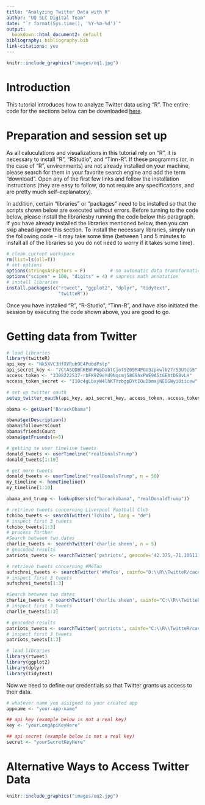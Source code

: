 ```yaml
---
title: "Analyzing Twitter Data with R"
author: "UQ SLC Digital Team"
date: "`r format(Sys.time(), '%Y-%m-%d')`"
output:
  bookdown::html_document2: default
bibliography: bibliography.bib
link-citations: yes
---
```

```r
knitr::include_graphics("images/uq1.jpg")
```

# Introduction

This tutorial introduces how to analyze Twitter data using "R". The entire code for the sections below can be downloaded [here](https://slcladal.github.io/rscripts/twitterrscript.r).

# Preparation and session set up

As all caluculations and visualizations in this tutorial rely on "R", it is necessary to install "R", "RStudio", and "Tinn-R". If these programms (or, in the case of "R", environments) are not already installed on your machine, please search for them in your favorite search engine and add the term "download". Open any of the first few links and follow the installation instructions (they are easy to follow, do not require any specifications, and are pretty much self-explanatory).

In addition, certain "libraries" or "packages" need to be installed so that the scripts shown below are executed without errors. Before turning to the code below, please install the librariesby running the code below this paragraph. If you have already installed the libraries mentioned below, then you can skip ahead ignore this section. To install the necessary libraries, simply run the following code - it may take some time (between 1 and 5 minutes to install all of the libraries so you do not need to worry if it takes some time).

```r
# clean current workspace
rm(list=ls(all=T))
# set options
options(stringsAsFactors = F)         # no automatic data transformation
options("scipen" = 100, "digits" = 4) # supress math annotation
# install libraries
install.packages(c("rtweet", "ggplot2", "dplyr", "tidytext",
                   "twitteR"))
```

Once you have installed "R", "R-Studio", "Tinn-R", and have also initiated the session by executing the code shown above, you are good to go.

# Getting data from Twitter

```r
# load libraries
library(twitteR)
api_key <- "Nk5XVC3HfXVRub9E4PubdPslp"
api_secret_key <- "7CtASQDBhKEWhPWpDabtCjot9Z09M4PGU3zpxwlb27r53Uteb5"
access_token <- "3308222537-rbFK9Z9eYd9Nqcmj58G9hxPWE9A5tGEAtDSBvLH"
access_token_secret <- "I10c4gLbxyW4lhKTYzbgpDYtIOuDbmxjNEDGWyiOiicew"

# set up twitter oauth
setup_twitter_oauth(api_key, api_secret_key, access_token, access_token_secret)

obama <- getUser("BarackObama")
```

```r


obama$getDescription()
obama$followersCount
obama$friendsCount
obama$getFriends(n=5)

# getting te user timeline tweets
donald_tweets <- userTimeline("realDonalsTrump")
donald_tweets[1:10]

# get more tweets
donald_tweets <- userTimeline("realDonalsTrump", n = 50)
my_timeline <- homeTimeline()
my_timeline[1:10]

obama_and_trump <- lookupUsers(c("barackobama", "realDonaldTrump"))

# retrieve tweets concerning Liverpool Football Club
tchibo_tweets <- searchTwitter('Tchibo', lang = "de")
# inspect first 3 tweets
tchibo_tweets[1:3]
# process further
#Search between two dates
charlie_tweets <- searchTwitter('charlie sheen', n = 5)
# geocoded results
patriots_tweets <- searchTwitter('patriots', geocode='42.375,-71.1061111,10mi')

```

```r
# retrieve tweets concerning #MeToo
aufschrei_tweets <- searchTwitter('#MeToo', cainfo="D:\\R\\TwitteR/cacert.pem", lang = "en")
# inspect first 3 tweets
aufschrei_tweets[1:3]
```

```r

#Search between two dates
charlie_tweets <- searchTwitter('charlie sheen', cainfo="C:\\R\\TwitteR/cacert.pem", since='2015-06-01', until='2015-06-15')
# inspect first 3 tweets
charlie_tweets[1:3]

# geocoded results
patriots_tweets <- searchTwitter('patriots', cainfo="C:\\R\\TwitteR/cacert.pem",  geocode='42.375,-71.1061111,10mi')
# inspect first 3 tweets
patriots_tweets[1:3]

```


```r
# load libraries
library(rtweet)
library(ggplot2)
library(dplyr)
library(tidytext)
```

Now we need to define our credentials so that Twitter grants us access to their data.

```r
# whatever name you assigned to your created app
appname <- "your-app-name"

## api key (example below is not a real key)
key <- "yourLongApiKeyHere"

## api secret (example below is not a real key)
secret <- "yourSecretKeyHere"
```

# Alternative Ways to Access Twitter Data


```r
knitr::include_graphics("images/uq2.jpg")
```